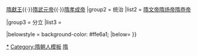 {{Navbox
|name = 隋朝君主
|title = [[隋朝]][[隋朝君主列表|君主]]
|titlestyle = background-color: #f3b40b;
|state = expandCaption
|abovestyle = background-color: #ffe6a1; font-size: 90%;
|above = 主条目：[[隋朝君主列表]]和[[隋朝皇帝世系圖]]
|groupstyle = background-color: #ffe6a1; 
|group1 = 追尊
|list1  =[[楊烈 (北朝)|隋康王]]{{·}}[[楊禎|隋獻王]]{{·}}[[楊忠 (北朝)|隋武元帝]]{{·}}[[楊昭|隋孝成帝]]
|group2 = 统治
|list2 = [[隋文帝]]{{to}}[[隋炀帝]]{{to}}[[隋恭帝]]

|group3 = 分立
|list3 = {{Navbox subgroup
|groupstyle = background-color: #ffe6a1; 
|group1 =[[宇文化及]]立
|list1 = [[杨浩|秦王]]
|group2 = [[王世充]]立
|list2 = [[皇泰主]]
}}

|belowstyle = background-color: #ffe6a1; 
|below={{中国元首}}
}}<noinclude>
[[Category:隋朝皇帝|*]]
[[Category:隋朝人模板‎]]
[[Category:中国君主导航模板|隋]]
</noinclude>